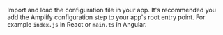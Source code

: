 Import and load the configuration file in your app. It's recommended you add the Amplify configuration step to your app's root entry point. For example `index.js` in React or `main.ts` in Angular.
